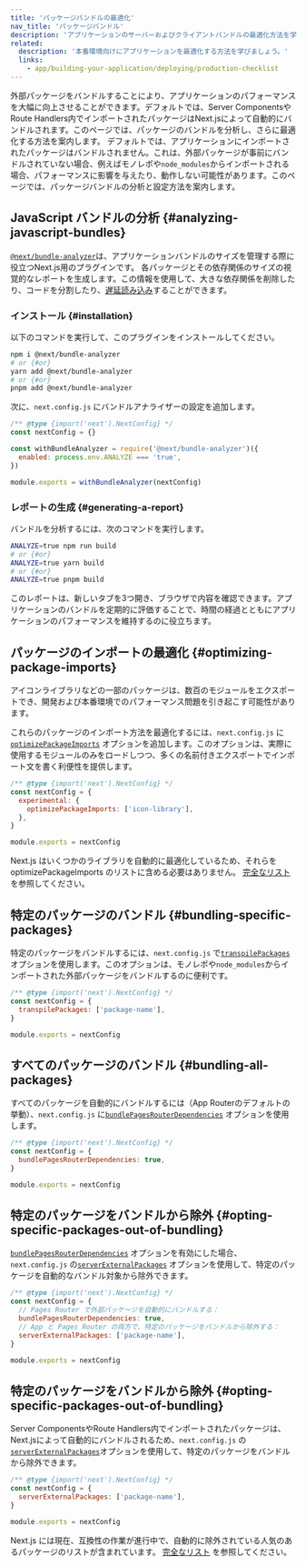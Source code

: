 ```yaml
---
title: 'パッケージバンドルの最適化'
nav_title: 'パッケージバンドル'
description: 'アプリケーションのサーバーおよびクライアントバンドルの最適化方法を学びましょう。'
related:
  description: '本番環境向けにアプリケーションを最適化する方法を学びましょう。'
  links:
    - app/building-your-application/deploying/production-checklist
---
```


外部パッケージをバンドルすることにより、アプリケーションのパフォーマンスを大幅に向上させることができます。<AppOnly>デフォルトでは、Server ComponentsやRoute Handlers内でインポートされたパッケージはNext.jsによって自動的にバンドルされます。このページでは、パッケージのバンドルを分析し、さらに最適化する方法を案内します。</AppOnly> <PagesOnly>デフォルトでは、アプリケーションにインポートされたパッケージはバンドルされません。これは、外部パッケージが事前にバンドルされていない場合、例えばモノレポや`node_modules`からインポートされる場合、パフォーマンスに影響を与えたり、動作しない可能性があります。このページでは、パッケージバンドルの分析と設定方法を案内します。</PagesOnly>

## JavaScript バンドルの分析 {#analyzing-javascript-bundles}

[`@next/bundle-analyzer`](https://www.npmjs.com/package/@next/bundle-analyzer)は、アプリケーションバンドルのサイズを管理する際に役立つNext.js用のプラグインです。 各パッケージとその依存関係のサイズの視覚的なレポートを生成します。この情報を使用して、大きな依存関係を削除したり、コードを分割したり、[遅延読み込み](/docs/app/building-your-application/optimizing/lazy-loading)することができます。

### インストール {#installation}

以下のコマンドを実行して、このプラグインをインストールしてください。

```bash
npm i @next/bundle-analyzer
# or {#or}
yarn add @next/bundle-analyzer
# or {#or}
pnpm add @next/bundle-analyzer
```

次に、`next.config.js` にバンドルアナライザーの設定を追加します。

```js title="next.config.js"
/** @type {import('next').NextConfig} */
const nextConfig = {}

const withBundleAnalyzer = require('@next/bundle-analyzer')({
  enabled: process.env.ANALYZE === 'true',
})

module.exports = withBundleAnalyzer(nextConfig)
```

### レポートの生成 {#generating-a-report}

バンドルを分析するには、次のコマンドを実行します。

```bash
ANALYZE=true npm run build
# or {#or}
ANALYZE=true yarn build
# or {#or}
ANALYZE=true pnpm build
```

このレポートは、新しいタブを3つ開き、ブラウザで内容を確認できます。アプリケーションのバンドルを定期的に評価することで、時間の経過とともにアプリケーションのパフォーマンスを維持するのに役立ちます。

## パッケージのインポートの最適化 {#optimizing-package-imports}

アイコンライブラリなどの一部のパッケージは、数百のモジュールをエクスポートでき、開発および本番環境でのパフォーマンス問題を引き起こす可能性があります。

これらのパッケージのインポート方法を最適化するには、`next.config.js` に [`optimizePackageImports`](/docs/app/api-reference/config/next-config-js/optimizePackageImports) オプションを追加します。このオプションは、実際に使用するモジュールのみをロードしつつ、多くの名前付きエクスポートでインポート文を書く利便性を提供します。

```js title="next.config.js"
/** @type {import('next').NextConfig} */
const nextConfig = {
  experimental: {
    optimizePackageImports: ['icon-library'],
  },
}

module.exports = nextConfig
```

Next.js はいくつかのライブラリを自動的に最適化しているため、それらを optimizePackageImports のリストに含める必要はありません。 [完全なリスト](https://nextjs.org/docs/app/api-reference/config/next-config-js/optimizePackageImports) を参照してください。

<PagesOnly>

## 特定のパッケージのバンドル {#bundling-specific-packages}

特定のパッケージをバンドルするには、`next.config.js` で[`transpilePackages`](/docs/app/api-reference/config/next-config-js/transpilePackages) オプションを使用します。このオプションは、モノレポや`node_modules`からインポートされた外部パッケージをバンドルするのに便利です。

```js title="next.config.js"
/** @type {import('next').NextConfig} */
const nextConfig = {
  transpilePackages: ['package-name'],
}

module.exports = nextConfig
```

## すべてのパッケージのバンドル {#bundling-all-packages}

すべてのパッケージを自動的にバンドルするには（App Routerのデフォルトの挙動）、`next.config.js` に[`bundlePagesRouterDependencies`](https://nextjs.org/docs/canary/pages/api-reference/config/next-config-js/bundlePagesRouterDependencies) オプションを使用します。

```js title="next.config.js"
/** @type {import('next').NextConfig} */
const nextConfig = {
  bundlePagesRouterDependencies: true,
}

module.exports = nextConfig
```

## 特定のパッケージをバンドルから除外 {#opting-specific-packages-out-of-bundling}

[`bundlePagesRouterDependencies`](https://nextjs.org/docs/canary/pages/api-reference/config/next-config-js/bundlePagesRouterDependencies) オプションを有効にした場合、`next.config.js` の[`serverExternalPackages`](https://nextjs.org/docs/canary/pages/api-reference/config/next-config-js/serverExternalPackages) オプションを使用して、特定のパッケージを自動的なバンドル対象から除外できます。

```js title="next.config.js"
/** @type {import('next').NextConfig} */
const nextConfig = {
  // Pages Router で外部パッケージを自動的にバンドルする：
  bundlePagesRouterDependencies: true,
  // App と Pages Router の両方で、特定のパッケージをバンドルから除外する：
  serverExternalPackages: ['package-name'],
}

module.exports = nextConfig
```

</PagesOnly>

<AppOnly>

## 特定のパッケージをバンドルから除外 {#opting-specific-packages-out-of-bundling}

Server ComponentsやRoute Handlers内でインポートされたパッケージは、Next.jsによって自動的にバンドルされるため、`next.config.js` の[`serverExternalPackages`](/docs/app/api-reference/config/next-config-js/serverExternalPackages)オプションを使用して、特定のパッケージをバンドルから除外できます。

```js title="next.config.js"
/** @type {import('next').NextConfig} */
const nextConfig = {
  serverExternalPackages: ['package-name'],
}

module.exports = nextConfig
```

Next.js には現在、互換性の作業が進行中で、自動的に除外されている人気のあるパッケージのリストが含まれています。 [完全なリスト](/docs/app/api-reference/config/next-config-js/serverExternalPackages) を参照してください。

</AppOnly>
